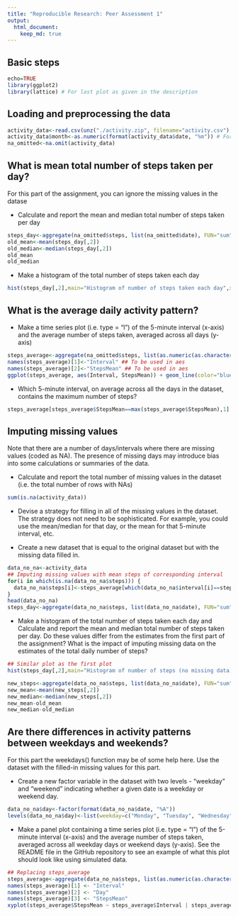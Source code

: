 ```yaml
---
title: "Reproducible Research: Peer Assessment 1"
output: 
  html_document:
    keep_md: true
---
```


## Basic steps
```r
echo=TRUE
library(ggplot2)
library(lattice) # For last plot as given in the description
```

## Loading and preprocessing the data
```r
activity_data<-read.csv(unz("./activity.zip", filename="activity.csv"),header=TRUE,na.strings=c("NA"),colClasses=c("integer","Date","factor"))
activity_data$month<-as.numeric(format(activity_data$date, "%m")) # For plotting
na_omitted<-na.omit(activity_data)
```

## What is mean total number of steps taken per day?
For this part of the assignment, you can ignore the missing values in the datase

- Calculate and report the mean and median total number of steps taken per day
```r
steps_day<-aggregate(na_omitted$steps, list(na_omitted$date), FUN="sum")
old_mean<-mean(steps_day[,2])
old_median<-median(steps_day[,2])
old_mean
old_median
```

- Make a histogram of the total number of steps taken each day
```r
hist(steps_day[,2],main="Histogram of number of steps taken each day",xlab="Number of steps",ylab="Frequency",col="blue")
```

## What is the average daily activity pattern?
- Make a time series plot (i.e. type = "l") of the 5-minute interval (x-axis) and the average number of steps taken, averaged across all days (y-axis)
```r
steps_average<-aggregate(na_omitted$steps, list(as.numeric(as.character(na_omitted$interval))), FUN="mean")
names(steps_average)[1]<-"Interval" ## To be used in aes
names(steps_average)[2]<-"StepsMean" ## To be used in aes
ggplot(steps_average, aes(Interval, StepsMean)) + geom_line(color="blue") + labs(title="Time Series Plot", x="5-minute intervals", y="Average Number of Steps")
```

- Which 5-minute interval, on average across all the days in the dataset, contains the maximum number of steps?
```r
steps_average[steps_average$StepsMean==max(steps_average$StepsMean),1]
```

## Imputing missing values
Note that there are a number of days/intervals where there are missing values (coded as NA). The presence of missing days may introduce bias into some calculations or summaries of the data.

- Calculate and report the total number of missing values in the dataset (i.e. the total number of rows with NAs)
```r
sum(is.na(activity_data))
```

- Devise a strategy for filling in all of the missing values in the dataset. The strategy does not need to be sophisticated. For example, you could use the mean/median for that day, or the mean for that 5-minute interval, etc.

- Create a new dataset that is equal to the original dataset but with the missing data filled in.
```r
data_no_na<-activity_data
## Imputing missing values with mean steps of corresponding interval
for(i in which(is.na(data_no_na$steps))) {
  data_no_na$steps[i]<-steps_average[which(data_no_na$interval[i]==steps_average$Interval),]$StepsMean
}
head(data_no_na)
steps_day<-aggregate(data_no_na$steps, list(data_no_na$date), FUN="sum")
```

- Make a histogram of the total number of steps taken each day and Calculate and report the mean and median total number of steps taken per day. Do these values differ from the estimates from the first part of the assignment? What is the impact of imputing missing data on the estimates of the total daily number of steps?
```r
## Similar plot as the first plot
hist(steps_day[,2],main="Histogram of number of steps (no missing data)",xlab="Number of steps",ylab="Frequency",col="blue")

new_steps<-aggregate(data_no_na$steps, list(data_no_na$date), FUN="sum")
new_mean<-mean(new_steps[,2])
new_median<-median(new_steps[,2])
new_mean-old_mean
new_median-old_median
```

## Are there differences in activity patterns between weekdays and weekends?
For this part the weekdays() function may be of some help here. Use the dataset with the filled-in missing values for this part.

- Create a new factor variable in the dataset with two levels - "weekday" and "weekend" indicating whether a given date is a weekday or weekend day.
```r
data_no_na$day<-factor(format(data_no_na$date, "%A"))
levels(data_no_na$day)<-list(weekday=c("Monday", "Tuesday", "Wednesday", "Thursday", "Friday"), weekend=c("Saturday", "Sunday")) # Setting weekdays and weekends
```

- Make a panel plot containing a time series plot (i.e. type = "l") of the 5-minute interval (x-axis) and the average number of steps taken, averaged across all weekday days or weekend days (y-axis). See the README file in the GitHub repository to see an example of what this plot should look like using simulated data.
```r
## Replacing steps_average
steps_average<-aggregate(data_no_na$steps, list(as.numeric(as.character(data_no_na$interval)), data_no_na$day), FUN="mean")
names(steps_average)[1] <- "Interval"
names(steps_average)[2] <- "Day"
names(steps_average)[3] <- "StepsMean"
xyplot(steps_average$StepsMean ~ steps_average$Interval | steps_average$Day, layout=c(1, 2), type="l", xlab="Interval", ylab="Number of steps")
```